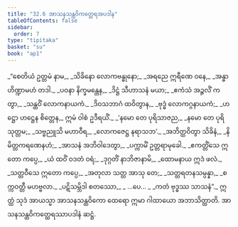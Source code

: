 ```yaml
---
title: "32.6 အာသနသန္ထဝိကတ္ထေရအပဒါန"
tableOfContents: false
sidebar:
  order: 7
type: "tipitaka"
basket: "su"
book: "ap1"
---
```



<DynamicBreadcrumb />

<Division number="26" book="ap1">

<Paragraph number="3541" type="verses" book="ap1">
_“စေတိယံ ဥတ္တမံ နာမ,_  
_သိခိနော လောကဗန္ဓုနော;_  
_အရညေ ဣရီဏေ ဝနေ,_  
_အန္ဓာဟိဏ္ဍာမဟံ တဒါ._  

</Paragraph>

</Division>
<Division number="27" book="ap1">

<Paragraph number="3542" type="verses" book="ap1">
_ပဝနာ နိက္ခမန္တေန,_  
_ဒိဋ္ဌံ သီဟာသနံ မယာ;_  
_ဧကံသံ အဉ္ဇလိံ ကတွာ,_  
_သန္ထဝိံ လောကနာယကံ._  

</Paragraph>

</Division>
<Division number="28" book="ap1">

<Paragraph number="3543" type="verses" book="ap1">
_ဒိဝသဘာဂံ ထဝိတွာန,_  
_ဗုဒ္ဓံ လောကဂ္ဂနာယကံ;_  
_ဟဋ္ဌော ဟဋ္ဌေန စိတ္တေန,_  
ဣမံ ဝါစံ ဥဒီရယိံ._  

</Paragraph>

</Division>
<Division number="29" book="ap1">

<Paragraph number="3544" type="verses" book="ap1">
_‘နမော တေ ပုရိသာဇည,_  
_နမော တေ ပုရိသုတ္တမ;_  
_သဗ္ဗညူသိ မဟာဝီရ,_  
_လောကဇေဋ္ဌ နရာသဘ’._  

</Paragraph>

</Division>
<Division number="30" book="ap1">

<Paragraph number="3545" type="verses" book="ap1">
_အဘိတ္ထဝိတွာ သိခိနံ,_  
_နိမိတ္တကရဏေနဟံ;_  
_အာသနံ အဘိဝါဒေတွာ,_  
_ပက္ကာမိံ ဥတ္တရာမုခေါ._  

</Paragraph>

</Division>
<Division number="31" book="ap1">

<Paragraph number="3546" type="verses" book="ap1">
_ဧကတ္တိံသေ ဣတော ကပ္ပေ,_  
_ယံ ထဝိံ ဝဒတံ ဝရံ;_  
_ဒုဂ္ဂတိံ နာဘိဇာနာမိ,_  
_ထောမနာယ ဣဒံ ဖလံ._  

</Paragraph>

</Division>
<Division number="32" book="ap1">

<Paragraph number="3547" type="verses" book="ap1">
_သတ္တဝီသေ ဣတော ကပ္ပေ,_  
_အတုလာ သတ္တ အာသု တေ;_  
_သတ္တရတနသမ္ပန္နာ,_  
_စက္ကဝတ္တီ မဟဗ္ဗလာ._  

</Paragraph>

</Division>
<Division number="33" book="ap1">

<Paragraph number="3548" type="verses" book="ap1">
_ပဋိသမ္ဘိဒါ စတဿော,_  
_ …ပေ… _  
_ကတံ ဗုဒ္ဓဿ သာသနံ”._  

</Paragraph>

<Paragraph number="3549" book="ap1">
ဣတ္ထံ သုဒံ အာယသ္မာ အာသနသန္ထဝိကော ထေရော ဣမာ ဂါထာယော အဘာသိတ္ထာတိ.

</Paragraph>
</Division>

<Paragraph number="3550" type="center" book="ap1">
အာသနသန္ထဝိကတ္ထေရဿာပဒါနံ ဆဋ္ဌံ.
</Paragraph>